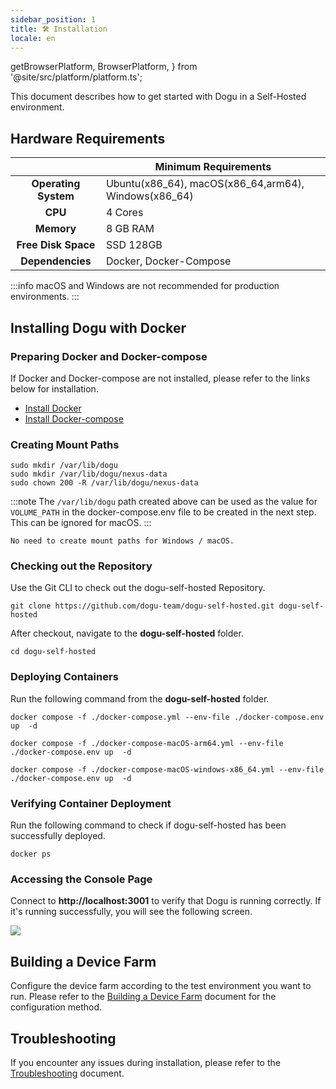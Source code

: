 ```yaml
---
sidebar_position: 1
title: 🛠️ Installation
locale: en
---
```


  getBrowserPlatform,
  BrowserPlatform,
} from '@site/src/platform/platform.ts';



This document describes how to get started with Dogu in a Self-Hosted environment.

## Hardware Requirements

|                          | Minimum Requirements                                 |
| :----------------------: | ---------------------------------------------------- |
| <b>Operating System</b>  | Ubuntu(x86_64), macOS(x86_64,arm64), Windows(x86_64) |
|       <b> CPU </b>       | 4 Cores                                              |
|     <b> Memory </b>      | 8 GB RAM                                             |
| <b> Free Disk Space </b> | SSD 128GB                                            |
|  <b> Dependencies </b>   | Docker, Docker-Compose                               |

:::info
macOS and Windows are not recommended for production environments.
:::

## Installing Dogu with Docker

### Preparing Docker and Docker-compose

If Docker and Docker-compose are not installed, please refer to the links below for installation.

- [Install Docker](https://docs.docker.com/engine/install/)
- [Install Docker-compose](https://docs.docker.com/compose/install/)

### Creating Mount Paths

<Tabs groupId="os" defaultValue="linux" queryString>

<TabItem value="linux" label="Linux(x86_64)" default>

```
sudo mkdir /var/lib/dogu
sudo mkdir /var/lib/dogu/nexus-data
sudo chown 200 -R /var/lib/dogu/nexus-data
```

:::note
The `/var/lib/dogu` path created above can be used as the value for `VOLUME_PATH` in the docker-compose.env file to be created in the next step. This can be ignored for macOS.
:::

</TabItem>

<TabItem value="windows/macOS" label="Windows/macOS">

```
No need to create mount paths for Windows / macOS.
```

</TabItem>
</Tabs>

### Checking out the Repository
Use the Git CLI to check out the dogu-self-hosted Repository.

```
git clone https://github.com/dogu-team/dogu-self-hosted.git dogu-self-hosted
```

After checkout, navigate to the **dogu-self-hosted** folder.

```
cd dogu-self-hosted
```

### Deploying Containers

Run the following command from the **dogu-self-hosted** folder.

<Tabs groupId="arch" defaultValue="Linux(x86_64)" queryString>

<TabItem value="Linux(x86_64)" label="Linux(x86_64)" default>

```
docker compose -f ./docker-compose.yml --env-file ./docker-compose.env up  -d
```

</TabItem>

<TabItem value="macOS(arm64)" label="macOS(arm64)">

```
docker compose -f ./docker-compose-macOS-arm64.yml --env-file ./docker-compose.env up  -d
```

</TabItem>
<TabItem value="windows/macOS(x86_64)" label="windows/macOS(x86_64)">

```
docker compose -f ./docker-compose-macOS-windows-x86_64.yml --env-file ./docker-compose.env up  -d
```

</TabItem>
</Tabs>

### Verifying Container Deployment

Run the following command to check if dogu-self-hosted has been successfully deployed.

```
docker ps
```

### Accessing the Console Page

Connect to **http://localhost:3001** to verify that Dogu is running correctly. If it's running successfully, you will see the following screen.

<img src="/img/get-started/auth-page.png" />

## Building a Device Farm

Configure the device farm according to the test environment you want to run. Please refer to the [Building a Device Farm](/get-started/tutorials/device-farm) document for the configuration method.

## Troubleshooting

If you encounter any issues during installation, please refer to the [Troubleshooting](/get-started/installation/self-hosted/trouble-shooting) document.
